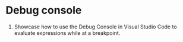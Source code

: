 # Debug console

1. Showcase how to use the Debug Console in Visual Studio Code to evaluate expressions while at a breakpoint.
